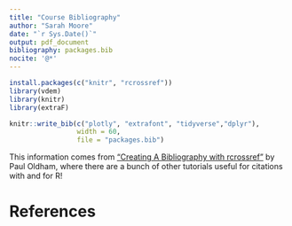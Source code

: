 ```yaml
---
title: "Course Bibliography"
author: "Sarah Moore"
date: "`r Sys.Date()`"
output: pdf_document
bibliography: packages.bib
nocite: '@*'
---
```


```r
install.packages(c("knitr", "rcrossref"))
library(vdem)
library(knitr)
library(extraF)

knitr::write_bib(c("plotly", "extrafont", "tidyverse","dplyr"), 
                 width = 60, 
                 file = "packages.bib")
```

This information comes from ["Creating A Bibliography with rcrossref"](https://www.pauloldham.net/creating-a-bibliography-with-rcrossref/) by Paul Oldham, where there are a bunch of other tutorials useful for citations with and for R! 


# References 


